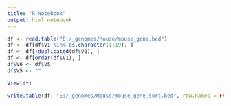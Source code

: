 ```yaml
---
title: "R Notebook"
output: html_notebook
---
```




```r

df <- read.table("E:/_genomes/Mouse/mouse_gene.bed")
df <- df[df$V1 %in% as.character(1:19), ]
df <- df[!duplicated(df$V2), ]
df <- df[order(df$V1), ]
df$V6 <- df$V5
df$V5 <- ""

View(df)

write.table(df, "E:/_genomes/Mouse/mouse_gene_sort.bed", row.names = FALSE, col.names = FALSE, sep = "\t", quote = FALSE)

```




